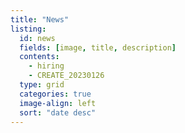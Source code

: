 ```yaml
---
title: "News"
listing:
  id: news
  fields: [image, title, description]
  contents: 
    - hiring
    - CREATE_20230126
  type: grid
  categories: true
  image-align: left
  sort: "date desc"
---
```


